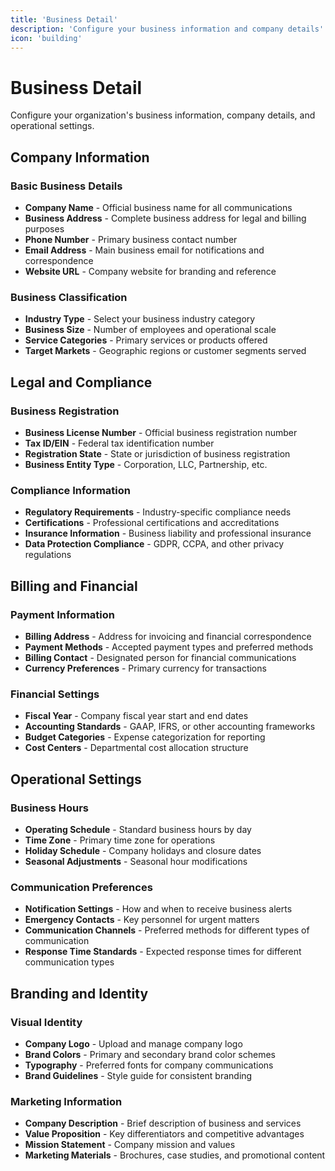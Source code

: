 ```yaml
---
title: 'Business Detail'
description: 'Configure your business information and company details'
icon: 'building'
---
```


# Business Detail

Configure your organization's business information, company details, and operational settings.

## Company Information

### Basic Business Details
- **Company Name** - Official business name for all communications
- **Business Address** - Complete business address for legal and billing purposes
- **Phone Number** - Primary business contact number
- **Email Address** - Main business email for notifications and correspondence
- **Website URL** - Company website for branding and reference

### Business Classification
- **Industry Type** - Select your business industry category
- **Business Size** - Number of employees and operational scale
- **Service Categories** - Primary services or products offered
- **Target Markets** - Geographic regions or customer segments served

## Legal and Compliance

### Business Registration
- **Business License Number** - Official business registration number
- **Tax ID/EIN** - Federal tax identification number
- **Registration State** - State or jurisdiction of business registration
- **Business Entity Type** - Corporation, LLC, Partnership, etc.

### Compliance Information
- **Regulatory Requirements** - Industry-specific compliance needs
- **Certifications** - Professional certifications and accreditations
- **Insurance Information** - Business liability and professional insurance
- **Data Protection Compliance** - GDPR, CCPA, and other privacy regulations

## Billing and Financial

### Payment Information
- **Billing Address** - Address for invoicing and financial correspondence
- **Payment Methods** - Accepted payment types and preferred methods
- **Billing Contact** - Designated person for financial communications
- **Currency Preferences** - Primary currency for transactions

### Financial Settings
- **Fiscal Year** - Company fiscal year start and end dates
- **Accounting Standards** - GAAP, IFRS, or other accounting frameworks
- **Budget Categories** - Expense categorization for reporting
- **Cost Centers** - Departmental cost allocation structure

## Operational Settings

### Business Hours
- **Operating Schedule** - Standard business hours by day
- **Time Zone** - Primary time zone for operations
- **Holiday Schedule** - Company holidays and closure dates
- **Seasonal Adjustments** - Seasonal hour modifications

### Communication Preferences
- **Notification Settings** - How and when to receive business alerts
- **Emergency Contacts** - Key personnel for urgent matters
- **Communication Channels** - Preferred methods for different types of communication
- **Response Time Standards** - Expected response times for different communication types

## Branding and Identity

### Visual Identity
- **Company Logo** - Upload and manage company logo
- **Brand Colors** - Primary and secondary brand color schemes
- **Typography** - Preferred fonts for company communications
- **Brand Guidelines** - Style guide for consistent branding

### Marketing Information
- **Company Description** - Brief description of business and services
- **Value Proposition** - Key differentiators and competitive advantages
- **Mission Statement** - Company mission and values
- **Marketing Materials** - Brochures, case studies, and promotional content 
